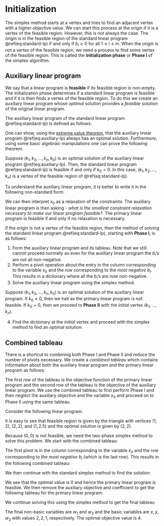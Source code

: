 # Initialization  

The simplex method starts at a vertex and tries to find an adjacent vertex with a higher objective value.  We can start this process at the origin if it is a vertex of the feasible region. However, this is not always the case.
The origin is in the feasible region of the standard linear program \@ref(eq:standard-lp) if and only if $b_i \ge 0$ for all $1 \le i \le m.$ When the origin is not a vertex of the feasible region, we need a process to find some vertex of the feasible region. This is called the **initialization phase** or **Phase I** of the simplex algorithm.

## Auxiliary linear program 

We say that a linear program is **feasible** if its feasible region is non-empty. The initialization phase determines if a standard linear program is feasible and if it is then finds a vertex of the feasible region. To do this we create an auxiliary linear program whose *optimal* solution provides a *feasible* solution of the original linear program.

The auxiliary linear program of the standard linear program \@ref(eq:standard-lp) is defined as follows:
\begin{equation}
  \begin{array}{lrrrrrrrrrrr}
    \mbox{maximize: } &  &  &   &  & &  & & - & x_0 & \\
    \mbox{subject to: } 
      & & & a_{11} x_1 & + & \dots & + & a_{1n} x_n & - &x_0 & \leq & b_1 \\
      & & & a_{21} x_1 & + & \dots & + & a_{2n} x_n & - &x_0 & \leq & b_2 \\
      & & & & & \vdots &  \\
      & & & a_{m1} x_1 & + & \dots & + & a_{mn} x_n & - &x_0 & \leq & b_m \\
      & & & x_1, & x_2, & \dots &, & x_n & , & x_0 & \geq & 0
  \end{array} 
  (\#eq:auxiliary-lp)
\end{equation}

One can show, using the [extreme value theorem](https://en.wikipedia.org/wiki/Extreme_value_theorem), that the auxiliary linear program \@ref(eq:auxiliary-lp) always has an optimal solution. Furthermore, using some basic algebraic manipulations one can prove the following theorem.

::: {.theorem}

Suppose $(k_1, k_2, \dots, k_n, k_0)$ is an optimal solution of the auxiliary linear program \@ref(eq:auxiliary-lp). Then, the standard linear program \@ref(eq:standard-lp) is feasible if and only if $k_0 = 0$. In this case, $(k_1, k_2, \dots, k_n)$ is a vertex of the feasible region of \@ref(eq:standard-lp).
:::

To understand the auxiliary linear program, it is better to write it in the following non-standard form:
\begin{equation}
  \begin{array}{lrrrrrrrrrrr}
    \mbox{minimize: } & & & & & & & & & & & x_0 & \\
    \mbox{subject to: } 
      & & & a_{11} x_1 & + & \dots & + & a_{1n} x_n & \leq & b_1 & + & x_0 \\
      & & & a_{21} x_1 & + & \dots & + & a_{2n} x_n & \leq & b_2 & + & x_0 \\
      & & & & & \vdots &  \\
      & & & a_{m1} x_1 & + & \dots & + & a_{mn} x_n & \leq & b_m & + & x_0 \\
      & & & x_1, & x_2, & \dots &, & x_n & , & x_0 & \geq & 0
  \end{array} 
\end{equation}

We can then interpret $x_0$ as a relaxation of the constraints. The auxiliary linear program is then asking - *what is the smallest constraint relaxation necessary to make our linear program feasible?*. The primary linear program is feasible if and only if no relaxation is necessary.

If the origin is not a vertex of the feasible region, then the method of solving the standard linear program \@ref(eq:standard-lp), starting with **Phase I**, is as follows:

1. Form the auxiliary linear program and its tableau. Note that we still cannot proceed normally as even for the auxiliary linear program the $b_i$'s are not all non-negative.
2. Perform a pivot operation about the entry in the column corresponding to the variable $x_0$ and the row corresponding to the *most negative $b_i$*. This results in a dictionary where all the $b_i$'s are now non-negative.
3. Solve the auxiliary linear program using the simplex method.

Suppose $(k_1, k_2, \dots, k_n, k_0)$ is an optimal solution of the auxiliary linear program. If $k_0 \neq 0$, then we halt as the primary linear program is not feasible. If $k_0 = 0$, then we proceed to **Phase II** with the *initial* vertex $(k_1, \dots, k_n)$.

4. Find the dictionary at the *initial* vertex and proceed with the simplex method to find an optimal solution. 


## Combined tableau 

There is a shortcut to combining both Phase I and Phase II and reduce the number of pivots necessary. We create a *combined tableau* which contains information about both the auxiliary linear program and the primary linear program as follows:

\begin{equation}
  \begin{array}{rrrrrrrrrrrr|l}
      c_1  & & \dots & & c_{n}  & 0 & & 0 & \dots & & 0 & 0 & 0\\ \hline
      0  & & \dots & & 0  & 0 & & 0 & \dots & & 0 & -1 & 0\\ \hline
      a_{11}  & & \dots & & a_{1n}  & 1 & & & & & & -1 &b_1\\
      a_{21}  & & \dots & & a_{2n}  & & & 1 & & & & -1 &b_2\\
      & & & & & \vdots & & & & & & \vdots & \vdots \\
      a_{m1}  & & \dots & & a_{mn}  & & & & & & 1 & -1 &b_m\\
  \end{array} 
\end{equation}

The first row of the tableau is the objective function of the primary linear program and the second row of the tableau is the objective of the auxiliary linear program. We use the combined tableau to first perform Phase I and then neglect the auxiliary objective and the variable $x_0$ and proceed on to Phase II using the same tableau.

::: {.example}

Consider the following linear program:
\begin{equation}
  \begin{array}{rrrrrl}
  \mbox{maximize:} & x & + & y \\
  \mbox{subject to:}
    & x & + & 2y & \le & 6 \\
    & -x &  &  & \ge & -1 \\
    &  &  & -y & \ge & -2 \\
    & x & , & y & \ge & 0.
  \end{array}
\end{equation}

It is easy to see that feasible region is given by the triangle with vertices $(1,2)$, $(2,2)$, and $(1, 2.5)$ and the optimal solution is given by $(2,2)$. 

Because $(0,0)$ is not feasible, we need the two-phase simplex method to solve this problem. We start with the combined tableau: 

\begin{align}
  \begin{bmatrix}
    1 & 1 & 0 & 0 & 0 & 0 & 0 \\
    0 & 0 & 0 & 0 & 0 & -1 & 0 \\
    1 & 2 & 1 & 0 & 0 & -1 & 6 \\
    -1 & 0 & 0 & 1 & 0 & -1 & -1 \\
    0 & -1 & 0 & 0 & 1 & \boxed{-1} & -2
  \end{bmatrix}
\end{align}

The first pivot is in the column corresponding to the variable $x_0$ and the row corresponding to the *most negative $b_i$* (which is the last row). This results in the following combined tableau:

\begin{align}
  \begin{bmatrix}
    1 & 1 & 0 & 0 & 0 & 0 & 0 \\
    0 & 1 & 0 & 0 & -1 & 0 & 2 \\
    1 & 3 & 1 & 0 & -1 & 0 & 8 \\
    -1 & 1 & 0 & 1 & -1 & 0 & 1 \\
    0 & 1 & 0 & 0 & -1 & 1 & 2
  \end{bmatrix}
\end{align}

We then continue with the standard simplex method to find the solution:

\begin{align}
  \begin{bmatrix}
    0 & 0 & 0 & 1 & 1 & -2 & -3 \\
    0 & 0 & 0 & 0 & 0 & -1 & \boxed{0} \\
    0 & 0 & 1 & 1 & 2 & -4 & 1 \\
    0 & 1 & 0 & 0 & -1 & 1 & 2 \\
    1 & 0 & 0 & -1 & 0 & 1 & 1
  \end{bmatrix}
\end{align}

We see that the optimal value is 0 and hence the primary linear program is feasible. We then remove the auxiliary objective and coefficient to get the following tableau for the primary linear program:


\begin{align}
  \begin{bmatrix}
    0 & 0 & 0 & 1 & 1  & -3 \\
    0 & 0 & 1 & \boxed{1} & 2  & 1 \\
    0 & 1 & 0 & 0 & -1 & 2 \\
    1 & 0 & 0 & -1 & 0 & 1
  \end{bmatrix}
\end{align}

We continue solving this using the simplex method to get the final tableau

\begin{align}
  \begin{bmatrix}
    0 & 0 & -1 & 0 & -1 & -4 \\
    0 & 0 & 1 & 0 & 2 & 1 \\
    0 & 1 & 0 & 1 & -1 & 2 \\
    1 & 0 & 1 & 0 & 2 & 2
  \end{bmatrix}
\end{align}

The final non-basic variables are $w_1$ and $w_3$ and the basic variables are $x, y, w_2$ with values $2, 2, 1$, respectively. The optimal objective value is $4$.

:::